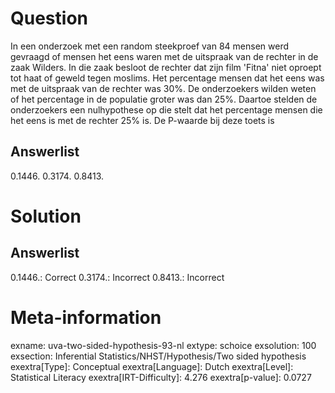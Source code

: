 Question
========

In een onderzoek met een random steekproef van 84 mensen werd gevraagd
of mensen het eens waren met de uitspraak van de rechter in de zaak
Wilders. In die zaak besloot de rechter dat zijn film \'Fitna\' niet
oproept tot haat of geweld tegen moslims. Het percentage mensen dat het
eens was met de uitspraak van de rechter was 30%. De onderzoekers wilden
weten of het percentage in de populatie groter was dan 25%. Daartoe
stelden de onderzoekers een nulhypothese op die stelt dat het percentage
mensen die het eens is met de rechter 25% is. De P-waarde bij deze toets
is

Answerlist
----------

0.1446.
0.3174.
0.8413.

Solution
========

Answerlist
----------

0.1446.: Correct
0.3174.: Incorrect
0.8413.: Incorrect

Meta-information
================
exname: uva-two-sided-hypothesis-93-nl
extype: schoice
exsolution: 100
exsection: Inferential Statistics/NHST/Hypothesis/Two sided hypothesis
exextra[Type]: Conceptual
exextra[Language]: Dutch
exextra[Level]: Statistical Literacy
exextra[IRT-Difficulty]: 4.276
exextra[p-value]: 0.0727

